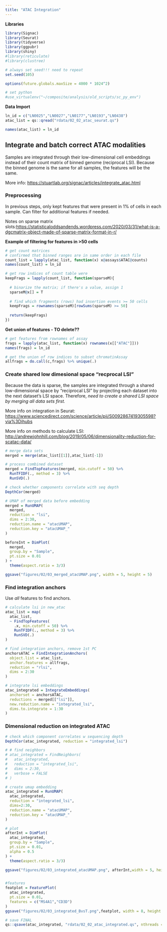 ```yaml
---
title: "ATAC Integration"
---
```


**Libraries**

```r
library(Signac)
library(Seurat)
library(tidyverse)
library(ggpubr)
library(shiny)
#library(reticulate)
#library(clustree)

# always set seed!!! need to repeat
set.seed(105)

options(future.globals.maxSize = 4000 * 1024^2)

# set python
#use_virtualenv("~/composite/analysis/old_scripts/sc_py_env")
```

**Data Import**

```r
ln_id = c("LN0025","LN0027","LN0177","LN0193","LN0438")
atac_list = qs::qread("rdata/02_02_atac_seurat.qs")

names(atac_list) = ln_id
```

## Integrate and batch correct ATAC modalities

Samples are integrated through their low-dimensional cell embeddings instead of their count matrix of binned genome (reciprocal LSI).
Because the binned genome is the same for all samples, the features will be the same.

More info: <https://stuartlab.org/signac/articles/integrate_atac.html>

### Preprocessing

In previous steps, only kept features that were present in 1% of cells in each sample.
Can filter for additional features if needed.

Notes on sparse matrix slots:<https://statisticaloddsandends.wordpress.com/2020/03/31/what-is-a-dgcmatrix-object-made-of-sparse-matrix-format-in-r/>

**Example of filtering for features in \>50 cells**

```r
# get count matrices
# confirmed that binned ranges are in same order in each file
count_list = lapply(atac_list, function(x) x@assays$ATAC@counts)
names(count_list) = ln_id

# get row indices of count table were 
keepFrags = lapply(count_list, function(sparseM){
  
  # binarize the matrix; if there's a value, assign 1
  sparseM@x[] = T
  
  # find which fragments (rows) had insertion events >= 50 cells
  keepFrags = rownames(sparseM)[rowSums(sparseM) >= 50]
  
  return(keepFrags)
})
```

**Get union of features - TO delete??**

```r
# get features from rownames of assay
frags = lapply(atac_list, function(x) rownames(x[["ATAC"]]))
names(frags) = ln_id

# get the union of row indices to subset chromatinAssay
allfrags = do.call(c,frags) %>% unique(.)
```

### Create shared low dimesional space "recprocal LSI"

Because the data is sparse, the samples are integrated through a shared low-dimensional space by "reciprocal LSI" by projecting each dataset into the next dataset's LSI space.
Therefore, *need to create a shared LSI space by merging all data sets first.*

More info on integration in Seurat: <https://www.sciencedirect.com/science/article/pii/S0092867419305598?via%3Dihubs>

More info on methods to calculate LSI: <http://andrewjohnhill.com/blog/2019/05/06/dimensionality-reduction-for-scatac-data/>

```r
# merge data sets
merged = merge(atac_list[[1]],atac_list[-1])

# process combined dataset
merged = FindTopFeatures(merged, min.cutoff = 50) %>%
  RunTFIDF(., method = 3) %>%
  RunSVD(.)

# check whether components correlate with seq depth
DepthCor(merged)

# UMAP of merged data before embedding
merged = RunUMAP(
  merged, 
  reduction = "lsi", 
  dims = 2:30,
  reduction.name = "atacUMAP",
  reduction.key = "atacUMAP_"
)

beforeInt = DimPlot(
  merged,
  group.by = "Sample", 
  pt.size = 0.01
) + 
  theme(aspect.ratio = 3/3)

ggsave("figures/02/03_merged_atacUMAP.png", width = 5, height = 5)
```

### Find integration anchors

Use *all* features to find anchors.

```r
# calculate lsi in new_atac
atac_list = map(
  atac_list, 
  ~ FindTopFeatures(
    .x, min.cutoff = 50) %>%
    RunTFIDF(., method = 3) %>%
    RunSVD(.)
)

# find integration anchors, remove 1st PC
anchorsATAC = FindIntegrationAnchors(
  object.list = atac_list,
  anchor.features = allfrags,
  reduction = "rlsi",
  dims = 2:30
)

# integrate lsi embeddings
atac_integrated = IntegrateEmbeddings(
  anchorset = anchorsATAC,
  reductions = merged[["lsi"]],
  new.reduction.name = "integrated_lsi",
  dims.to.integrate = 1:30
)
```

### Dimensional reduction on integrated ATAC

```r
# check which component correlates w sequencing depth
DepthCor(atac_integrated, reduction = "integrated_lsi")

# # find neighbors
# atac_integrated = FindNeighbors(
#   atac_integrated,
#   reduction = "integrated_lsi",
#   dims = 2:30,
#   verbose = FALSE
# )

# create umap embedding
atac_integrated = RunUMAP(
  atac_integrated, 
  reduction = "integrated_lsi", 
  dims=2:30, 
  reduction.name = "atacUMAP", 
  reduction.key = "atacUMAP_"
)

# plot
afterInt = DimPlot(
  atac_integrated,
  group.by = "Sample", 
  pt.size = 0.01,
  alpha = 0.5
) + 
  theme(aspect.ratio = 3/3)

ggsave("figures/02/03_integrated_atacUMAP.png", afterInt,width = 5, height = 5)


#features 
featplot = FeaturePlot(
  atac_integrated,
  pt.size = 0.01,
  features = c("MS4A1","CD3D")
)
ggsave("figures/02/03_integrated_BvsT.png",featplot, width = 8, height = 4)

# save FINAL
qs::qsave(atac_integrated, "rdata/02_02_atac_integrated.qs", nthreads = 32)
```
